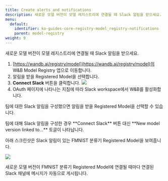 ---
title: Create alerts and notifications
description: 새로운 모델 버전이 모델 레지스트리에 연결될 때 Slack 알림을 받으세요.
menu:
  default:
    identifier: ko-guides-core-registry-model_registry-notifications
    parent: model-registry
weight: 9
---

새로운 모델 버전이 모델 레지스트리에 연결될 때 Slack 알림을 받으세요.

1. [https://wandb.ai/registry/model](https://wandb.ai/registry/model)의 W\&B Model Registry 앱으로 이동합니다.
2. 알림을 받을 Registered Model을 선택합니다.
3. **Connect Slack** 버튼을 클릭합니다.
    <Frame>
    <img src="/images/models/connect_to_slack.png"  />
    </Frame>
4. OAuth 페이지에 나타나는 지침에 따라 Slack workspace에서 W\&B를 활성화합니다.

팀에 대한 Slack 알림을 구성했으면 알림을 받을 Registered Model을 선택할 수 있습니다.

<Note>
팀에 대해 Slack 알림을 구성한 경우 **Connect Slack** 버튼 대신 **New model version linked to...** 토글이 나타납니다.
</Note>

아래 스크린샷은 Slack 알림이 있는 FMNIST 분류기 Registered Model을 보여줍니다.

<Frame>
    <img src="/images/models/conect_to_slack_fmnist.png"  />
</Frame>

새로운 모델 버전이 FMNIST 분류기 Registered Model에 연결될 때마다 연결된 Slack 채널에 메시지가 자동으로 게시됩니다.
